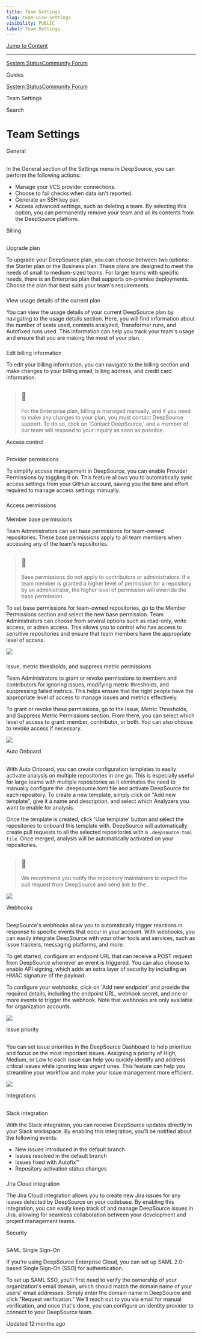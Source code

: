 ```yaml
---
title: Team Settings
slug: team-view-settings
visibility: PUBLIC
label: Team Settings
---
```

[Jump to Content](#content)

* * *

[System Status](https://deepsourcestatus.com/)[Community Forum](https://discuss.deepsource.com/)

Guides

[System Status](https://deepsourcestatus.com/)[Community Forum](https://discuss.deepsource.com/)

Team Settings

Search

Team Settings
=============

General

[](#general)
-----------------------

In the General section of the Settings menu in DeepSource, you can perform the following actions:

*   Manage your VCS provider connections.
*   Choose to fail checks when data isn't reported.
*   Generate an SSH key pair.
*   Access advanced settings, such as deleting a team. By selecting this option, you can permanently remove your team and all its contents from the DeepSource platform.

Billing

[](#billing)
-----------------------

### 

Upgrade plan

[](#upgrade-plan)

To upgrade your DeepSource plan, you can choose between two options: the Starter plan or the Business plan. These plans are designed to meet the needs of small to medium-sized teams. For larger teams with specific needs, there is an Enterprise plan that supports on-premise deployments. Choose the plan that best suits your team's requirements.

### 

View usage details of the current plan

[](#view-usage-details-of-the-current-plan)

You can view the usage details of your current DeepSource plan by navigating to the usage details section. Here, you will find information about the number of seats used, commits analyzed, Transformer runs, and Autofixed runs used. This information can help you track your team's usage and ensure that you are making the most of your plan.

### 

Edit billing information

[](#edit-billing-information)

To edit your billing information, you can navigate to the billing section and make changes to your billing email, billing address, and credit card information.

> 📘
> --
> 
> For the Enterprise plan, billing is managed manually, and if you need to make any changes to your plan, you must contact DeepSource support. To do so, click on 'Contact DeepSource,' and a member of our team will respond to your inquiry as soon as possible.

Access control

[](#access-control)
-------------------------------------

### 

Provider permissions

[](#provider-permissions)

To simplify access management in DeepSource, you can enable Provider Permissions by toggling it on. This feature allows you to automatically sync access settings from your GitHub account, saving you the time and effort required to manage access settings manually.

### 

Access permissions

[](#access-permissions)

#### 

Member base permissions

[](#member-base-permissions)

Team Administrators can set base permissions for team-owned repositories. These base permissions apply to all team members when accessing any of the team's repositories.

> 📘
> --
> 
> Base permissions do not apply to contributors or administrators. If a team member is granted a higher level of permission for a repository by an administrator, the higher level of permission will override the base permission.

To set base permissions for team-owned repositories, go to the Member Permissions section and select the new base permission. Team Administrators can choose from several options such as read-only, write access, or admin access. This allows you to control who has access to sensitive repositories and ensure that team members have the appropriate level of access.

![](https://files.readme.io/50f472a-SCR-20231017-lqii.png)

### 

Issue, metric thresholds, and suppress metric permissions

[](#issue-metric-thresholds-and-suppress-metric-permissions)

Team Administrators to grant or revoke permissions to members and contributors for ignoring issues, modifying metric thresholds, and suppressing failed metrics. This helps ensure that the right people have the appropriate level of access to manage issues and metrics effectively.

To grant or revoke these permissions, go to the Issue, Metric Thresholds, and Suppress Metric Permissions section. From there, you can select which level of access to grant: member, contributor, or both. You can also choose to revoke access if necessary.

![](https://files.readme.io/2b19d66-SCR-20231017-lqii.png)

Auto Onboard

[](#auto-onboard)
---------------------------------

With Auto Onboard, you can create configuration templates to easily activate analysis on multiple repositories in one go. This is especially useful for large teams with multiple repositories as it eliminates the need to manually configure the .deepsource.toml file and activate DeepSource for each repository. To create a new template, simply click on "Add new template", give it a name and description, and select which Analyzers you want to enable for analysis.

Once the template is created, click 'Use template' button and select the repositories to onboard this template with. DeepSource will automatically create pull requests to all the selected repositories with a `.deepsource.toml file`. Once merged, analysis will be automatically activated on your repositories.

> 📘
> --
> 
> We recommend you notify the repository maintainers to expect the pull request from DeepSource and send link to the .

![](https://files.readme.io/14cddb8-auto-onboard.png)

Webhooks

[](#webhooks)
-------------------------

DeepSource's webhooks allow you to automatically trigger reactions in response to specific events that occur in your account. With webhooks, you can easily integrate DeepSource with your other tools and services, such as issue trackers, messaging platforms, and more.

To get started, configure an endpoint URL that can receive a POST request from DeepSource whenever an event is triggered. You can also choose to enable API signing, which adds an extra layer of security by including an HMAC signature of the payload.

To configure your webhooks, click on 'Add new endpoint' and provide the required details, including the endpoint URL, webhook secret, and one or more events to trigger the webhook. Note that webhooks are only available for organization accounts.

![](https://files.readme.io/4914ef9-webhooks.png)

Issue priority

[](#issue-priority)
-------------------------------------

You can set issue priorities in the DeepSource Dashboard to help prioritize and focus on the most important issues. Assigning a priority of High, Medium, or Low to each issue can help you quickly identify and address critical issues while ignoring less urgent ones. This feature can help you streamline your workflow and make your issue management more efficient.

![](https://files.readme.io/7e2da40-issue_priority.png)

Integrations

[](#integrations)
---------------------------------

### 

Slack integration

[](#slack-integration)

With the Slack integration, you can receive DeepSource updates directly in your Slack workspace. By enabling this integration, you'll be notified about the following events:

*   New issues introduced in the default branch
*   Issues resolved in the default branch
*   Issues fixed with Autofix™
*   Repository activation status changes

### 

Jira Cloud integration

[](#jira-cloud-integration)

The Jira Cloud integration allows you to create new Jira issues for any issues detected by DeepSource on your codebase. By enabling this integration, you can easily keep track of and manage DeepSource issues in Jira, allowing for seamless collaboration between your development and project management teams.

Security

[](#security)
-------------------------

### 

SAML Single Sign-On

[](#saml-single-sign-on)

If you're using DeepSource Enterprise Cloud, you can set up SAML 2.0-based Single Sign-On (SSO) for authentication.

To set up SAML SSO, you'll first need to verify the ownership of your organization's email domain, which should match the domain name of your users' email addresses. Simply enter the domain name in DeepSource and click "Request verification." We'll reach out to you via email for manual verification, and once that's done, you can configure an identity provider to connect to your DeepSource team.

Updated 12 months ago

* * *
